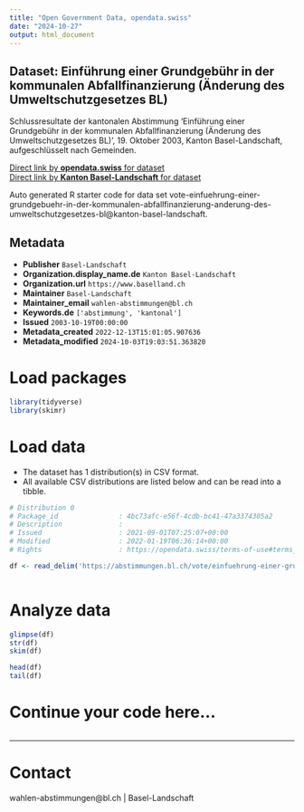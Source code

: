 ```yaml
---
title: "Open Government Data, opendata.swiss"
date: "2024-10-27"
output: html_document
---
```


## Dataset: Einführung einer Grundgebühr in der kommunalen Abfallfinanzierung (Änderung des Umweltschutzgesetzes BL)

Schlussresultate der kantonalen Abstimmung 'Einführung einer Grundgebühr in der kommunalen Abfallfinanzierung (Änderung des Umweltschutzgesetzes BL)', 19. Oktober 2003, Kanton Basel-Landschaft, aufgeschlüsselt nach Gemeinden.

[Direct link by **opendata.swiss** for dataset](https://opendata.swiss/de/dataset/einfuhrung-einer-grundgebuhr-in-der-kommunalen-abfallfinanzierung-anderung-des-umweltschutzgese)<br>
[Direct link by **Kanton Basel-Landschaft** for dataset](https://abstimmungen.bl.ch/vote/einfuehrung-einer-grundgebuehr-in-der-kommunalen-abfallfinanzierung-anderung-des-umweltschutzgesetzes-bl/data)

Auto generated R starter code for data set vote-einfuehrung-einer-grundgebuehr-in-der-kommunalen-abfallfinanzierung-anderung-des-umweltschutzgesetzes-bl@kanton-basel-landschaft.

## Metadata

- **Publisher** `Basel-Landschaft`
- **Organization.display_name.de** `Kanton Basel-Landschaft`
- **Organization.url** `https://www.baselland.ch`
- **Maintainer** `Basel-Landschaft`
- **Maintainer_email** `wahlen-abstimmungen@bl.ch`
- **Keywords.de** `['abstimmung', 'kantonal']`
- **Issued** `2003-10-19T00:00:00`
- **Metadata_created** `2022-12-13T15:01:05.907636`
- **Metadata_modified** `2024-10-03T19:03:51.363820`


# Load packages

```r

library(tidyverse)
library(skimr)

```

# Load data

-   The dataset has 1 distribution(s) in CSV format.
-   All available CSV distributions are listed below and can be read into a tibble.

```r

# Distribution 0
# Package_id               : 4bc73afc-e56f-4cdb-bc41-47a3374305a2
# Description              : 
# Issued                   : 2021-09-01T07:25:07+00:00
# Modified                 : 2022-01-19T06:36:14+00:00
# Rights                   : https://opendata.swiss/terms-of-use#terms_by

df <- read_delim('https://abstimmungen.bl.ch/vote/einfuehrung-einer-grundgebuehr-in-der-kommunalen-abfallfinanzierung-anderung-des-umweltschutzgesetzes-bl/data-csv')



```

# Analyze data

```r

glimpse(df)
str(df)
skim(df)

head(df)
tail(df)

```

# Continue your code here...

```r

```

------------------------------------------------------------------------

# Contact

wahlen-abstimmungen@bl.ch | Basel-Landschaft
